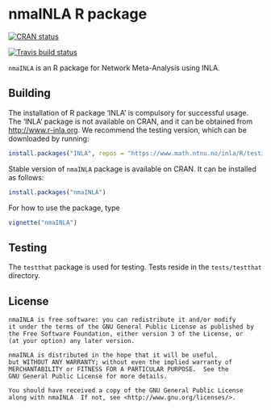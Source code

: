 nmaINLA R package
===============
[![CRAN status](http://www.r-pkg.org/badges/version/nmaINLA)](https://cran.r-project.org/package=nmaINLA)

[![Travis build status](https://travis-ci.org/gunhanb/nmainla.svg?branch=master)](https://travis-ci.org/gunhanb/nmainla)



`nmaINLA` is an R package for Network Meta-Analysis using INLA.


Building
--------
The installation of R package 'INLA' is compulsory for successful usage. The 'INLA' package is not available on CRAN, and it can be obtained from <http://www.r-inla.org>. We recommend the testing version, which can be downloaded by running:

```r
install.packages("INLA", repos = "https://www.math.ntnu.no/inla/R/testing")
```


Stable version of `nmaINLA` package is available on CRAN. It can be installed as follows:

```r
install.packages("nmaINLA")
```

For how to use the package, type

```r
vignette("nmaINLA")
```


Testing
-------

The `testthat` package is used for testing. Tests reside in the
`tests/testthat` directory. 


License
-------

    nmaINLA is free software: you can redistribute it and/or modify
    it under the terms of the GNU General Public License as published by
    the Free Software Foundation, either version 3 of the License, or
    (at your option) any later version.

    nmaINLA is distributed in the hope that it will be useful,
    but WITHOUT ANY WARRANTY; without even the implied warranty of
    MERCHANTABILITY or FITNESS FOR A PARTICULAR PURPOSE.  See the
    GNU General Public License for more details.

    You should have received a copy of the GNU General Public License
    along with nmaINLA  If not, see <http://www.gnu.org/licenses/>.

